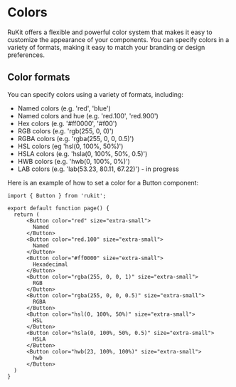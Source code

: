 
<Meta />

# Colors

RuKit offers a flexible and powerful color system that makes it easy to customize the appearance of your components. You can specify colors in a variety of formats, making it easy to match your branding or design preferences.

## Color formats

You can specify colors using a variety of formats, including:

- Named colors (e.g. 'red', 'blue')
- Named colors and hue (e.g. 'red.100', 'red.900')
- Hex colors (e.g. '#ff0000', '#f00')
- RGB colors (e.g. 'rgb(255, 0, 0)')
- RGBA colors (e.g. 'rgba(255, 0, 0, 0.5)')
- HSL colors (eg 'hsl(0, 100%, 50%)')
- HSLA colors (e.g. 'hsla(0, 100%, 50%, 0.5)')
- HWB colors (e.g. 'hwb(0, 100%, 0%)')
- LAB colors (e.g. 'lab(53.23, 80.11, 67.22)') - in progress

Here is an example of how to set a color for a Button component:

```tsx
import { Button } from 'rukit';

export default function page() {
  return (
      <Button color="red" size="extra-small">
        Named
      </Button>
      <Button color="red.100" size="extra-small">
        Named
      </Button>
      <Button color="#ff0000" size="extra-small">
        Hexadecimal
      </Button>
      <Button color="rgba(255, 0, 0, 1)" size="extra-small">
        RGB
      </Button>
      <Button color="rgba(255, 0, 0, 0.5)" size="extra-small">
        RGBA
      </Button>
      <Button color="hsl(0, 100%, 50%)" size="extra-small">
        HSL
      </Button>
      <Button color="hsla(0, 100%, 50%, 0.5)" size="extra-small">
        HSLA
      </Button>
      <Button color="hwb(23, 100%, 100%)" size="extra-small">
        hwb
      </Button>
  )
}
```

<Canvas of={ButtonStories.Colors}/>
